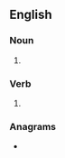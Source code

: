 {{also|back fires}}
==English==

===Noun===
{{head|en|noun plural form}}

# {{plural of|backfire|lang=en}}

===Verb===
{{head|en|verb form}}

# {{en-third-person singular of|backfire}}

===Anagrams===
* {{anagrams|en|a=abcefikrs|firebacks}}